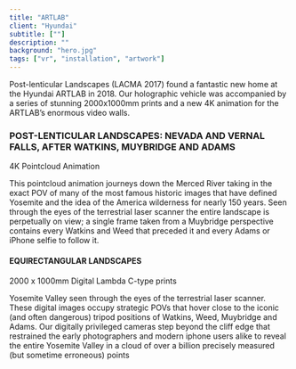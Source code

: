 ```yaml
---
title: "ARTLAB"
client: "Hyundai"
subtitle: [""]
description: ""
background: "hero.jpg"
tags: ["vr", "installation", "artwork"]
---
```



Post-lenticular Landscapes (LACMA 2017) found a fantastic new home at the Hyundai ARTLAB in 2018. Our holographic vehicle was accompanied by a series of stunning 2000x1000mm prints and a new 4K animation for the ARTLAB’s enormous video walls.

### POST-LENTICULAR LANDSCAPES: NEVADA AND VERNAL FALLS, AFTER WATKINS, MUYBRIDGE AND ADAMS

4K Pointcloud Animation

This pointcloud animation journeys down the Merced River taking in the exact POV of many of the most famous historic images that have defined Yosemite and the idea of the America wilderness for nearly 150 years. Seen through the eyes of the terrestrial laser scanner the entire landscape is perpetually on view; a single frame taken from a Muybridge perspective contains every Watkins and Weed that preceded it and every Adams or iPhone selfie to follow it.

<ImageMagic
  href="post-lenticular-landscapes-korea-01.jpg"
  caption-="Post-lenticular Landscapes: Nevada and Vernal Falls after Watkins, Weed, Muybridge and Adams, 2016, installation view from street"
/>

#### EQUIRECTANGULAR LANDSCAPES

2000 x 1000mm Digital Lambda C-type prints

Yosemite Valley seen through the eyes of the terrestrial laser scanner. These digital images occupy strategic POVs that hover close to the iconic (and often dangerous) tripod positions of Watkins, Weed, Muybridge and Adams. Our digitally privileged cameras step beyond the cliff edge that restrained the early photographers and modern iphone users alike to reveal the entire Yosemite Valley in a cloud of over a billion precisely measured (but sometime erroneous) points

<ImageMagic
  href="post-lenticular-landscapes-korea-02.jpg"
  caption-="Equirectagular Landscapes 01-06, 2018, installation view"
/>
<ImageMagic
  href="post-lenticular-landscapes-korea-03.jpg"
  caption-="Urban Diorama, 2017, installation view"
/>
<ImageMagic href="post-lenticular-landscapes-korea-04.jpg" />

